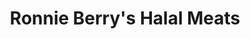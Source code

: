 ---
title: Ronnie Berry's Halal Meats
image: ../images/ronnie-berrys-halal-meats.png
featured: false
tags:
    - halal meats
    - butcher
description: All halal, all fresh lamb, beef, chicken, veal & our high quality lunch meats. We have been open since 1947!
link: https://www.ronnieberrysmeats.com/
instagram: https://www.instagram.com/ronnieberrysmeats
facebook: https://www.facebook.com/ronnieberryshalalmeats
phone: tel:313-842-9186
apple: https://maps.apple.com/place?place-id=IF31F277D9343F09B&address=10163+Dix%2C+Dearborn%2C+MI++48120%2C+United+States&coordinate=42.3032666%2C-83.1453141&name=Ronnie+Berry%27s+Halal+Meats&_provider=9902
google: https://maps.app.goo.gl/XPujJkZSVjP51Ufu5
hours:
    sunday: Closed
    monday: Closed
    tuesday: 9am - 5:30pm
    wednesday: 9am - 5:30pm
    thursday: 9am - 5:30pm
    friday: 9am - 5:30pm
    saturday: 9am - 4pm
---